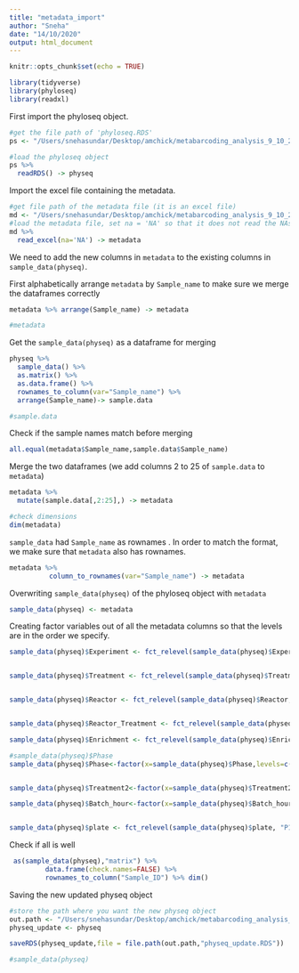 ```yaml
---
title: "metadata_import"
author: "Sneha"
date: "14/10/2020"
output: html_document
---
```


```r
knitr::opts_chunk$set(echo = TRUE)
```


```r
library(tidyverse)
library(phyloseq)
library(readxl)

```

First import the phyloseq object.
```r

#get the file path of 'phyloseq.RDS' 
ps <- "/Users/snehasundar/Desktop/amchick/metabarcoding_analysis_9_10_2020/physeq.RDS"

#load the phyloseq object
ps %>% 
  readRDS() -> physeq 


```


Import the excel file containing the metadata.
```r
#get file path of the metadata file (it is an excel file)
md <- "/Users/snehasundar/Desktop/amchick/metabarcoding_analysis_9_10_2020/p654_Alessia Pennacchia_sample sheet_file_25.01.2021.xlsx"
#load the metadata file, set na = 'NA' so that it does not read the NAs in the excel sheet as characters
md %>% 
  read_excel(na='NA') -> metadata  
```


We need to add the new columns in `metadata` to the existing columns in `sample_data(physeq)`. 

First alphabetically arrange `metadata` by `Sample_name` to make sure we merge the dataframes correctly
```r
metadata %>% arrange(Sample_name) -> metadata

#metadata
```


Get the `sample_data(physeq)` as a dataframe for merging
```r
physeq %>%  
  sample_data() %>% 
  as.matrix() %>%  
  as.data.frame() %>% 
  rownames_to_column(var="Sample_name") %>% 
  arrange(Sample_name)-> sample.data 

#sample.data
```

Check if the sample names match before merging

```r
all.equal(metadata$Sample_name,sample.data$Sample_name)
```



Merge the two dataframes (we add columns 2 to 25 of `sample.data` to `metadata`)
```r
metadata %>% 
  mutate(sample.data[,2:25],) -> metadata

#check dimensions
dim(metadata)
```


`sample_data` had `Sample_name` as rownames . In order to match the format, we make sure that `metadata` also has rownames.
```r
metadata %>% 
          column_to_rownames(var="Sample_name") -> metadata

```

Overwriting  `sample_data(physeq)` of the phyloseq object with `metadata`
```r
sample_data(physeq) <- metadata

```

Creating factor variables out of all the metadata columns so that the levels are in the order we specify. 

```r

sample_data(physeq)$Experiment <- fct_relevel(sample_data(physeq)$Experiment, "NTC","Mock", "HV292.1", "CCUG59168", "Cecum","Continuous","Batch") 


sample_data(physeq)$Treatment <- fct_relevel(sample_data(physeq)$Treatment,"negative","positive","STRAIN", "DONOR", "UNTREATED", "CTX", "CTX+HV292.1", "HV292.1", "VAN", "VAN+CCUG59168", "CCUG59168")


sample_data(physeq)$Reactor <- fct_relevel(sample_data(physeq)$Reactor,"negative","positive","STRAIN", "DONOR", "IR1", "IR2", "CR", "TR1", "TR2", "TR3", "TR4", "TR5", "TR6","Batch3","Batch4")


sample_data(physeq)$Reactor_Treatment <- fct_relevel(sample_data(physeq)$`Reactor_Treatment`,"negative","positive","STRAIN","DONOR", "IR1_UNTREATED","IR2_UNTREATED","CR_UNTREATED","CR_CTX","CR_VAN","TR1_CTX+HV292.1", "TR2_CTX", "TR3_HV292.1", "TR4_VAN","TR5_VAN+CCUG59168","TR6_CCUG59168","Batch3_UNTREATED","Batch3_CTX+HV292.1","Batch3_CTX","Batch3_HV292.1","Batch4_UNTREATED","Batch4_VAN","Batch4_VAN+CCUG59168","Batch4_CCUG59168")

sample_data(physeq)$Enrichment <- fct_relevel(sample_data(physeq)$Enrichment, "NotEnriched","Enriched") 

#sample_data(physeq)$Phase  
sample_data(physeq)$Phase<-factor(x=sample_data(physeq)$Phase,levels=c( "STRAIN","DONOR","Stab","Treat"),exclude=NULL)


sample_data(physeq)$Treatment2<-factor(x=sample_data(physeq)$Treatment2,levels=c("negative","positive","STRAIN", "DONOR","UNTREATED","AB","AB+E. coli","E. coli","AB+E. faecium","E. faecium"),exclude=NULL)

sample_data(physeq)$Batch_hour<-factor(x=sample_data(physeq)$Batch_hour,levels=c( "STRAIN","DONOR","0","7","24"),exclude=NULL)


sample_data(physeq)$plate <- fct_relevel(sample_data(physeq)$plate, "P1","P2","P3","P4") 
```


Check if all is well 

```r
 as(sample_data(physeq),"matrix") %>%
         data.frame(check.names=FALSE) %>%
         rownames_to_column("Sample_ID") %>% dim()

```

Saving the new updated physeq object
```r
#store the path where you want the new physeq object
out.path <- "/Users/snehasundar/Desktop/amchick/metabarcoding_analysis_9_10_2020"
physeq_update <- physeq

saveRDS(physeq_update,file = file.path(out.path,"physeq_update.RDS"))

#sample_data(physeq)
```



